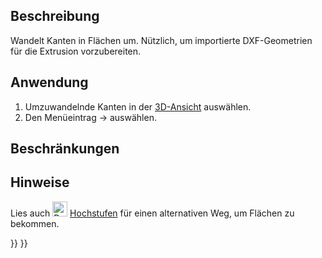 <languages/>

{{Docnav/de
|[[OpenSCAD_IncreaseToleranceFeature/de|ErhöheToleranz]]
|[[OpenSCAD_ExpandPlacements/de|ErweiterePlatzierungen]]
|[[OpenSCAD_Workbench/de|OpenSCAD Arbeitsbereich]]
|IconL=OpenSCAD_IncreaseToleranceFeature.svg
|IconR=OpenSCAD_ExpandPlacements.svg
|IconC=Workbench_OpenSCAD.svg
}}

{{GuiCommand/de
|Name=OpenSCAD Edgestofaces
|Name/de=OpenSCAD KantenZuFlächen
|MenuLocation=OpenSCAD → Kanten in Flächen umwandeln
|Workbenches=[[OpenSCAD_Workbench/de|OpenSCAD]]
|SeeAlso=[[Draft_Upgrade/de|Draft Hochstufen]]
}}

<span id="Description"></span>
==Beschreibung== 

Wandelt Kanten in Flächen um. Nützlich, um importierte DXF-Geometrien für die Extrusion vorzubereiten.

<span id="Usage"></span>
==Anwendung== 

# Umzuwandelnde Kanten in der [[3D_view/de|3D-Ansicht]] auswählen.
# Den Menüeintrag {{KEY|OpenSCAD}} → {{KEY|[[Image:OpenSCAD_Edgestofaces.svg|32px]] Kanten in Flächen umwandeln}} auswählen.

<span id="Limitations"></span>
==Beschränkungen==

<span id="Notes"></span>
==Hinweise== 

Lies auch [[Image:Draft_Upgrade.svg|24px|Draft_Upgrade]] [[Draft Upgrade/de|Hochstufen]] für einen alternativen Weg, um Flächen zu bekommen.


{{Docnav/de
|[[OpenSCAD_IncreaseToleranceFeature/de|ErhöheToleranz]]
|[[OpenSCAD_ExpandPlacements/de|ErweiterePlatzierungen]]
|[[OpenSCAD_Workbench/de|OpenSCAD Arbeitsbereich]]
|IconL=OpenSCAD_IncreaseToleranceFeature.svg
|IconR=OpenSCAD_ExpandPlacements.svg
|IconC=Workbench_OpenSCAD.svg
}}

{{OpenSCAD_Tools_navi{{#translation:}}}}
{{Userdocnavi{{#translation:}}}}